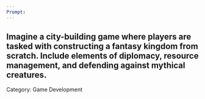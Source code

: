 ```yaml
---
Prompt:
---
```

Imagine a city-building game where players are tasked with constructing a fantasy kingdom from scratch. Include elements of diplomacy, resource management, and defending against mythical creatures.
---
Category: Game Development
